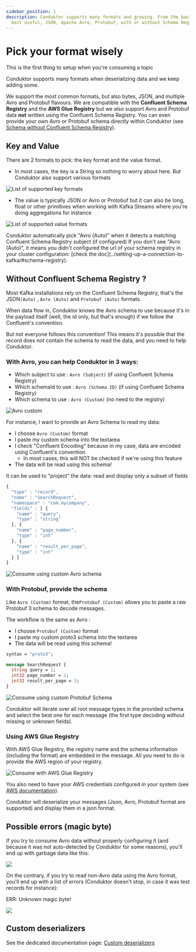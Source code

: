 ```yaml
---
sidebar_position: 1
description: Conduktor supports many formats and growing. From the basic formats to the
  most useful, JSON, Apache Avro, Protobuf, with or without Schema Registry.
---
```



# Pick your format wisely

<InfoBox type="info">This is the first thing to setup when you're consuming a topic</InfoBox>

Conduktor supports many formats when deserializing data and we keep adding some.

We support the most common formats, but also bytes, JSON, and multiple Avro and Protobuf flavours. We are compatible with the **Confluent Schema Registry** and the **AWS Glue Registry** but we also support Avro and Protobuf data **not** written using the Confluent Schema Registry. You can even provide your own Avro or Protobuf schema directly within Conduktor (see [Schema without Confluent Schema Registry](#without-confluent-schema-registry-)).

## Key and Value

There are 2 formats to pick: the key format and the value format.

- In most cases, the key is a String so nothing to worry about here. But Conduktor also support various formats

![List of supported key formats](../assets/key_formats.png)

- The value is typically JSON or Avro or Protobuf but it can also be long, float or other primitives when working with Kafka Streams where you're doing aggregations for instance

![List of supported value formats](../assets/value_formats.png)

<InfoBox type="info">
  Conduktor automatically pick "Avro (Auto)" when it detects a matching Confluent Schema Registry
  subject (if configured)
</InfoBox>

<InfoBox type="warning">
  If you don't see "Avro (Auto)", it means you didn't configured the url of your schema registry in
  your cluster configuration: [check the doc](../setting-up-a-connection-to-kafka/#schema-registry).
</InfoBox>

## Without Confluent Schema Registry ?

Most Kafka installations rely on the Confluent Schema Registry, that's the JSON`(Auto)` , `Avro (Auto)` and `Protobuf (Auto)` formats.&#x20;

When data flow in, Conduktor knows the Avro schema to use because it's in the payload itself (well, the id only, but that's enough) if we follow the Confluent's convention.

But not everyone follows this convention! This means it's possible that the record does not contain the schema to read the data, and you need to help Conduktor.

### With Avro, you can help Conduktor in 3 ways:

- Which subject to use : `Avro (Subject)` (if using Confluent Schema Registry)
- Which schemaId to use : `Avro (Schema ID)` (if using Confluent Schema Registry)
- Which schema to use : `Avro (Custom)` (no need to the registry)

![Avro custom](../assets/value_formats_avro.png)

For instance, I want to provide an Avro Schema to read my data:

- I choose `Avro (Custom)` format
- I paste my custom schema into the textarea
- I check "Confluent Encoding" because in my case, data are encoded using Confluent's convention
  - In most cases, this will NOT be checked if we're using this feature
- The data will be read using this schema!

<InfoBox type="success">
  It can be used to "project" the data: read and display only a subset of fields
</InfoBox>

```javascript
{
  "type" : "record",
  "name" : "SearchRequest",
  "namespace" : "com.mycompany",
  "fields" : [ {
    "name" : "query",
    "type" : "string"
  }, {
    "name" : "page_number",
    "type" : "int"
  }, {
    "name" : "result_per_page",
    "type" : "int"
  } ]
}
```

![Consume using custom Avro schema](<../assets/image (52) (1).png>)

### With Protobuf, provide the schema

Like `Avro (Custom)` format, the`Protobuf (Custom)` allows you to paste a raw Protobuf 3 schema to decode messages.

The workflow is the same as Avro :&#x20;

- &#x20;I choose `Protobuf (Custom)` format
- I paste my custom proto3 schema into the textarea
- The data will be read using this schema!

```protobuf
syntax = "proto3";

message SearchRequest {
  string query = 1;
  int32 page_number = 2;
  int32 result_per_page = 3;
}
```

![Consume using custom Protobuf Schema](<../assets/image (54) (1).png>)

<InfoBox type="info">
  Conduktor will iterate over all root message types in the provided schema and select the best one
  for each message (the first type decoding without missing or unknown fields).
</InfoBox>

### Using AWS Glue Registry

With AWS Glue Registry, the registry name and the schema information (including the format) are embedded in the message.
All you need to do is provide the AWS region of your registry.

![Consume with AWS Glue Registry](../assets/aws-glue-consume-config.png)

You also need to have your AWS credentials configured in your system
(see [AWS documentation](https://docs.aws.amazon.com/cli/latest/userguide/cli-configure-files.html)).

Conduktor will deserialize your messages (Json, Avro, Protobuf format are supported) and display them in a json format.

## Possible errors (magic byte)

If you try to consume Avro data without properly configuring it (and because it was not auto-detected by Conduktor for some reasons), you'll end up with garbage data like this:

![](<../assets/screenshot-2020-06-25-at-16.13.10 (1).png>)

On the contrary, if you try to read non-Avro data using the Avro format, you'll end up with a list of errors (Conduktor doesn't stop, in case it was test records for instance):

<InfoBox type="danger">ERR: Unknown magic byte!</InfoBox>

![](<../assets/screenshot-2020-06-25-at-16.15.21 (1).png>)

## Custom deserializers

See the dedicated documentation page: [Custom deserializers](custom-deserializers/)
